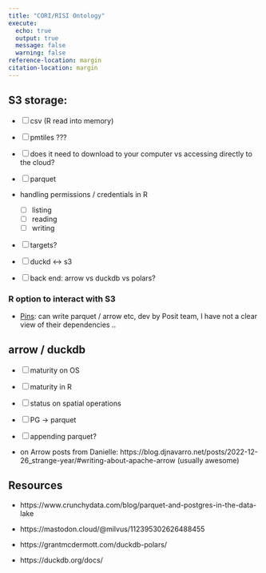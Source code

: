 ```yaml
---
title: "CORI/RISI Ontology"
execute:
  echo: true
  output: true
  message: false
  warning: false
reference-location: margin
citation-location: margin
---
```



## S3 storage: 

- [ ] csv (R read into memory)  

- [ ] pmtiles ???

- [ ] does it need to download to your computer vs accessing directly to the cloud?

- [ ] parquet 

- handling permissions / credentials in R 
    * [ ] listing 
    * [ ] reading
    * [ ] writing 

- [ ] targets?

- [ ] duckd <-> s3

- [ ] back end: arrow vs duckdb vs polars? 

### R option to interact with S3 

- [Pins](https://pins.rstudio.com/index.html): can write parquet / arrow etc, dev by Posit team, I have not a clear view of their dependencies ..


## arrow / duckdb

- [ ] maturity on OS 

- [ ] maturity in R 

- [ ] status on spatial operations

- [ ] PG -> parquet 

- [ ] appending parquet? 

- on Arrow posts from Danielle: https://blog.djnavarro.net/posts/2022-12-26_strange-year/#writing-about-apache-arrow (usually awesome) 

## Resources

- https://www.crunchydata.com/blog/parquet-and-postgres-in-the-data-lake

- https://mastodon.cloud/@milvus/112395302626488455

- https://grantmcdermott.com/duckdb-polars/

- https://duckdb.org/docs/ 